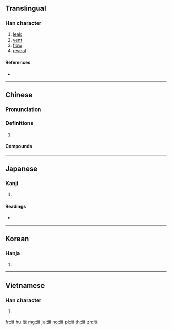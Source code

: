 {{also|渫}}
==Translingual==

===Han character===
{{Han char|rn=85|rad=水|as=05|sn=8|four=34117|canj=EPT}}

# [[leak]]
# [[vent]]
# [[flow]]
# [[reveal]]

====References====
* {{Han ref|kx=0615.050|dkj=17267|dj=1009.040|hdz=31580.020|uh=6CC4|ud=27844|bh=AA6E|bd=43630}}

----

==Chinese==
{{zh-forms}}

===Pronunciation===
{{zh-pron
|m=xiè
|c=sit3,jai6
|h=pfs=pân
|md=
|mn=
|w=
|mc=y
|oc=y
|cat=
}}

===Definitions===
{{zh-hanzi}}

# {{rfdef|lang=zh}}

====Compounds====
{{zh-der|排泄}}

----

==Japanese==

===Kanji===
{{ja-kanji|grade=|rs=水05}}

# {{defn|lang=ja|sort=水05}}

====Readings====
* {{ja-readings|goon=[[え]] (e), [[せち]] (sechi)|kanon=[[えい]] (ei), [[せつ]] (setsu)|kun=[[もれる]] (moreru)}}

----

==Korean==

===Hanja===
{{ko-hanja|hangeul=[[설]], [[예]]|eumhun=|rv=seol, ye|mr=sŏl, ye|y=sel, yey}}

# {{defn|lang=ko|sort=水05}}

----

==Vietnamese==

===Han character===
{{vi-hantu|[[tiết]], [[tướt]], [[dịa]], [[duệ]], [[thực]]|rs=水05}}

# {{defn|lang=vi}}

[[fr:泄]]
[[hu:泄]]
[[mg:泄]]
[[ja:泄]]
[[no:泄]]
[[pl:泄]]
[[th:泄]]
[[zh:泄]]